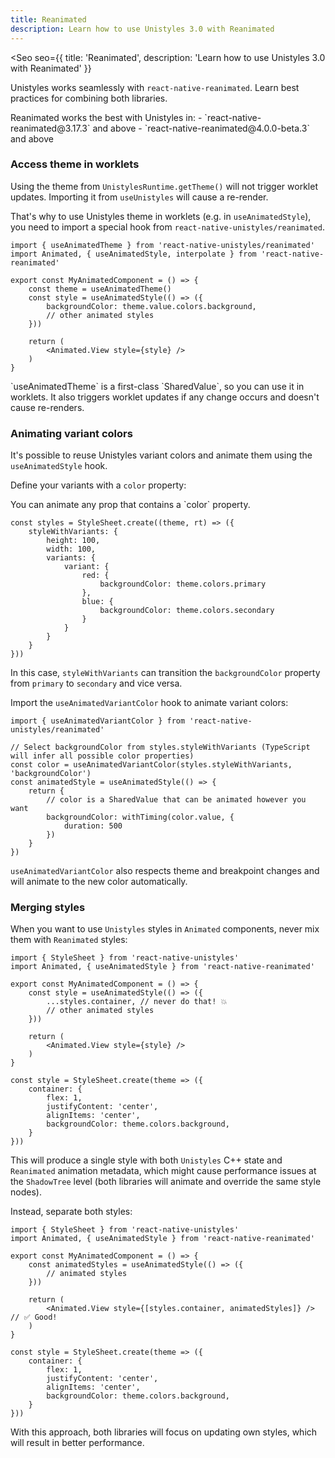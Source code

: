 ```yaml
---
title: Reanimated
description: Learn how to use Unistyles 3.0 with Reanimated
---
```



<Seo
    seo={{
        title: 'Reanimated',
        description: 'Learn how to use Unistyles 3.0 with Reanimated'
    }}
>

Unistyles works seamlessly with `react-native-reanimated`. Learn best practices for combining both libraries.

<Aside>
Reanimated works the best with Unistyles in:
- `react-native-reanimated@3.17.3` and above
- `react-native-reanimated@4.0.0-beta.3` and above
</Aside>

### Access theme in worklets

Using the theme from `UnistylesRuntime.getTheme()` will not trigger worklet updates. Importing it from `useUnistyles` will cause a re-render.

That's why to use Unistyles theme in worklets (e.g. in `useAnimatedStyle`), you need to import a special hook from `react-native-unistyles/reanimated`.

```tsx /useAnimatedTheme/
import { useAnimatedTheme } from 'react-native-unistyles/reanimated'
import Animated, { useAnimatedStyle, interpolate } from 'react-native-reanimated'

export const MyAnimatedComponent = () => {
    const theme = useAnimatedTheme()
    const style = useAnimatedStyle(() => ({
        backgroundColor: theme.value.colors.background,
        // other animated styles
    }))

    return (
        <Animated.View style={style} />
    )
}
```

<Aside>
`useAnimatedTheme` is a first-class `SharedValue`, so you can use it in worklets.
It also triggers worklet updates if any change occurs and doesn't cause re-renders.
</Aside>

### Animating variant colors

It's possible to reuse Unistyles variant colors and animate them using the `useAnimatedStyle` hook.

Define your variants with a `color` property:

<Aside>
You can animate any prop that contains a `color` property.
</Aside>

```tsx /backgroundColor/
const styles = StyleSheet.create((theme, rt) => ({
    styleWithVariants: {
        height: 100,
        width: 100,
        variants: {
            variant: {
                red: {
                    backgroundColor: theme.colors.primary
                },
                blue: {
                    backgroundColor: theme.colors.secondary
                }
            }
        }
    }
}))
```

In this case, `styleWithVariants` can transition the `backgroundColor` property from `primary` to `secondary` and vice versa.

Import the `useAnimatedVariantColor` hook to animate variant colors:

```tsx
import { useAnimatedVariantColor } from 'react-native-unistyles/reanimated'

// Select backgroundColor from styles.styleWithVariants (TypeScript will infer all possible color properties)
const color = useAnimatedVariantColor(styles.styleWithVariants, 'backgroundColor')
const animatedStyle = useAnimatedStyle(() => {
    return {
        // color is a SharedValue that can be animated however you want
        backgroundColor: withTiming(color.value, {
            duration: 500
        })
    }
})
```

`useAnimatedVariantColor` also respects theme and breakpoint changes and will animate to the new color automatically.

### Merging styles

When you want to use `Unistyles` styles in `Animated` components, never mix them with `Reanimated` styles:

```tsx /merge-styles/
import { StyleSheet } from 'react-native-unistyles'
import Animated, { useAnimatedStyle } from 'react-native-reanimated'

export const MyAnimatedComponent = () => {
    const style = useAnimatedStyle(() => ({
        ...styles.container, // never do that! 💥
        // other animated styles
    }))

    return (
        <Animated.View style={style} />
    )
}

const style = StyleSheet.create(theme => ({
    container: {
        flex: 1,
        justifyContent: 'center',
        alignItems: 'center',
        backgroundColor: theme.colors.background,
    }
}))
```

This will produce a single style with both `Unistyles` C++ state and `Reanimated` animation metadata, which might cause performance issues at the `ShadowTree` level (both libraries will animate and override the same style nodes).

Instead, separate both styles:

```tsx /separate-styles/
import { StyleSheet } from 'react-native-unistyles'
import Animated, { useAnimatedStyle } from 'react-native-reanimated'

export const MyAnimatedComponent = () => {
    const animatedStyles = useAnimatedStyle(() => ({
        // animated styles
    }))

    return (
        <Animated.View style={[styles.container, animatedStyles]} /> // ✅ Good!
    )
}

const style = StyleSheet.create(theme => ({
    container: {
        flex: 1,
        justifyContent: 'center',
        alignItems: 'center',
        backgroundColor: theme.colors.background,
    }
}))
```

With this approach, both libraries will focus on updating own styles, which will result in better performance.

</Seo>
